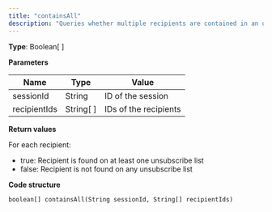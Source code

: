 ```yaml
---
title: "containsAll"
description: "Queries whether multiple recipients are contained in an unsubscribe list in Optimizely Campaign."
---
```


**Type**: Boolean\[ \]

**Parameters**

| Name         | Type        | Value                 |
| ------------ | ----------- | --------------------- |
| sessionId    | String      | ID of the session     |
| recipientIds | String\[ \] | IDs of the recipients |

**Return values**

For each recipient:

* true: Recipient is found on at least one unsubscribe list
* false: Recipient is not found on any unsubscribe list

**Code structure**

`boolean[] containsAll(String sessionId, String[] recipientIds)
`